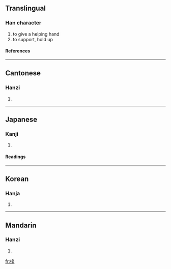 {{see|搀}}

==Translingual==
===Han character===
{{Han char|rn=64|rad=手|as=17|sn=20|four=5701<sub>3</sub>|canj=手弓口戈 (QNRI)}}
# to give a helping hand
# to support, hold up
====References====
{{Han ref|kx=0463.140|dkj=12991|dj=0812.190|hdz=31984.160|uh=6519|ud=25881|bh=C465|bd=50277}}

----
==Cantonese==
===Hanzi===
{{yue-hanzi|jyut=|y=chaam1, chaam4}}
# {{defn|Cantonese}}

----
==Japanese==
===Kanji===
{{ja-kanji|grade=|rs=手17}}
# {{defn|Japanese}} 
====Readings====
{{ja-readings|on=[[せん]] (sen), [[ぜん]] (zen), [[しん]] (shin), [[さん]] (san)|kun=[[さす]] (sasu)}}

----
==Korean==
===Hanja===
{{ko-hanja|hangeul=참|eumhun=|rv=cham|mr=ch'am|y=cham}}
# {{defn|Korean}}

----
==Mandarin==
===Hanzi===
{{cmn-hanzi|sim=搀|pin=[[chān]] ([[chan1]]), [[xí]] ([[xi2]]), [[xié]] ([[xie2]])|wg=ch'an<sup>1</sup>, hsi<sup>2</sup>, hsieh<sup>2</sup>}}
# {{defn|Mandarin}}

[[fr:攙]]